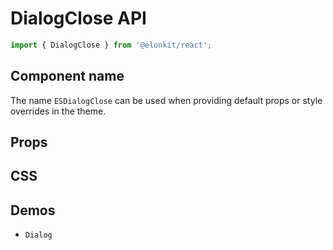 
<Meta title="Components API/DialogClose" />

# DialogClose API

```js
import { DialogClose } from '@elonkit/react';
```

## Component name

The name `ESDialogClose` can be used when providing default props or style overrides in the theme.

## Props

<TableInterface name="DialogCloseProps" variant="props" />

## CSS

<TableInterface name="DialogCloseClasses" variant="css" />

## Demos

<ul>
  <li>
    <LinkTo kind="components-dialog" story="demo">
      <code>Dialog</code>
    </LinkTo>
  </li>
</ul>

